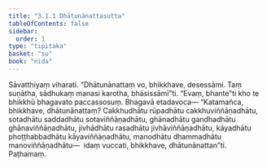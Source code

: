 ```yaml
---
title: "3.1.1 Dhātunānattasutta"
tableOfContents: false
sidebar:
  order: 1
type: "tipitaka"
basket: "su"
book: "nida"
---
```



<DynamicBreadcrumb />

<Division number="85" book="nida" bookNo="12" page="358">

<Paragraph number="643" book="nida">
Sāvatthiyaṃ viharati. “Dhātunānattaṃ vo, bhikkhave, desessāmi. Taṃ suṇātha, sādhukaṃ manasi karotha, bhāsissāmī”ti. “Evaṃ, bhante”ti kho te bhikkhū bhagavato paccassosuṃ. Bhagavā etadavoca—
</Paragraph>

<Paragraph number="644" book="nida">
“Katamañca, bhikkhave, dhātunānattaṃ? Cakkhudhātu rūpadhātu cakkhuviññāṇadhātu, sotadhātu saddadhātu sotaviññāṇadhātu, ghānadhātu gandhadhātu ghānaviññāṇadhātu, jivhādhātu rasadhātu jivhāviññāṇadhātu, kāyadhātu phoṭṭhabbadhātu kāyaviññāṇadhātu, manodhātu dhammadhātu manoviññāṇadhātu—  idaṃ vuccati, bhikkhave, dhātunānattan”ti.

</Paragraph>
</Division>

<Paragraph number="645" type="center" book="nida">
Paṭhamaṃ.
</Paragraph>